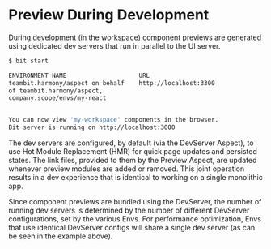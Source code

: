 

# Preview During Development

During development (in the workspace) component previews are generated using dedicated dev servers that run in parallel to the UI server.

```bash {4}
$ bit start

ENVIRONMENT NAME                    URL                                  STATUS
teambit.harmony/aspect on behalf    http://localhost:3300                RUNNING
of teambit.harmony/aspect,
company.scope/envs/my-react


You can now view 'my-workspace' components in the browser.
Bit server is running on http://localhost:3000
```

The dev servers are configured, by default (via the DevServer Aspect), to use Hot Module Replacement (HMR) for quick page updates and persisted states.
The link files, provided to them by the Preview Aspect, are updated whenever preview modules are added or removed.
This joint operation results in a dev experience that is identical to working on a single monolithic app.

Since component previews are bundled using the DevServer, the number of running dev servers is determined by the number of different DevServer configurations, set by the various Envs. For performance optimization, Envs that use identical DevServer configs will share a single dev server (as can be seen in the example above).

